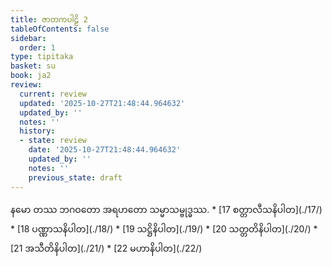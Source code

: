 ```yaml
---
title: ဇာတကပါဠိ 2
tableOfContents: false
sidebar:
  order: 1
type: tipitaka
basket: su
book: ja2
review:
  current: review
  updated: '2025-10-27T21:48:44.964632'
  updated_by: ''
  notes: ''
  history:
  - state: review
    date: '2025-10-27T21:48:44.964632'
    updated_by: ''
    notes: ''
    previous_state: draft
---
```


<ReviewStatus review={frontmatter.review} showDetails={true} />

<HypothesisAnnotation frontmatter={frontmatter} />

<Paragraph number="1" type="center" book="ja2">
နမော တဿ ဘဂဝတော အရဟတော သမ္မာသမ္ဗုဒ္ဓဿ.

</Paragraph>

<TableOfContents book="ja2">
* [17 စတ္တာလီသနိပါတ](./17/)
* [18 ပဏ္ဏာသနိပါတ](./18/)
* [19 သဋ္ဌိနိပါတ](./19/)
* [20 သတ္တတိနိပါတ](./20/)
* [21 အသီတိနိပါတ](./21/)
* [22 မဟာနိပါတ](./22/)
</TableOfContents>